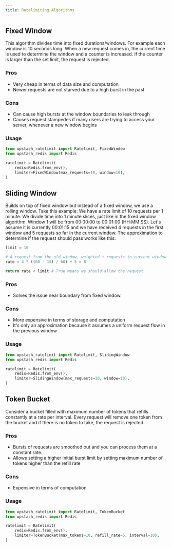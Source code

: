 ```yaml
---
title: Ratelimiting Algorithms
---
```


## Fixed Window

This algorithm divides time into fixed durations/windows. For example each window is 10 seconds long. When a new request comes in, the current time is used to determine the window and a counter is increased. If the counter is larger than the set limit, the request is rejected.

### Pros
- Very cheap in terms of data size and computation
- Newer requests are not starved due to a high burst in the past

### Cons
- Can cause high bursts at the window boundaries to leak through
- Causes request stampedes if many users are trying to access your server, whenever a new window begins

### Usage

```python
from upstash_ratelimit import Ratelimit, FixedWindow
from upstash_redis import Redis

ratelimit = Ratelimit(
    redis=Redis.from_env(),
    limiter=FixedWindow(max_requests=10, window=10),
)
```

## Sliding Window

Builds on top of fixed window but instead of a fixed window, we use a rolling window. Take this example: We have a rate limit of 10 requests per 1 minute. We divide time into 1 minute slices, just like in the fixed window algorithm. Window 1 will be from 00:00:00 to 00:01:00 (HH:MM:SS). Let's assume it is currently 00:01:15 and we have received 4 requests in the first window and 5 requests so far in the current window. The approximation to determine if the request should pass works like this:

```python
limit = 10

# 4 request from the old window, weighted + requests in current window
rate = 4 * ((60 - 15) / 60) + 5 = 8

return rate < limit # True means we should allow the request
```

### Pros
- Solves the issue near boundary from fixed window.

### Cons
- More expensive in terms of storage and computation
- It's only an approximation because it assumes a uniform request flow in the previous window

### Usage

```python
from upstash_ratelimit import Ratelimit, SlidingWindow
from upstash_redis import Redis

ratelimit = Ratelimit(
    redis=Redis.from_env(),
    limiter=SlidingWindow(max_requests=10, window=10),
)
```

## Token Bucket

Consider a bucket filled with maximum number of tokens that refills constantly at a rate per interval. Every request will remove one token from the bucket and if there is no token to take, the request is rejected.

### Pros
- Bursts of requests are smoothed out and you can process them at a constant rate.
- Allows setting a higher initial burst limit by setting maximum number of tokens higher than the refill rate

### Cons
- Expensive in terms of computation

### Usage

```python
from upstash_ratelimit import Ratelimit, TokenBucket
from upstash_redis import Redis

ratelimit = Ratelimit(
    redis=Redis.from_env(),
    limiter=TokenBucket(max_tokens=10, refill_rate=5, interval=10),
)
```